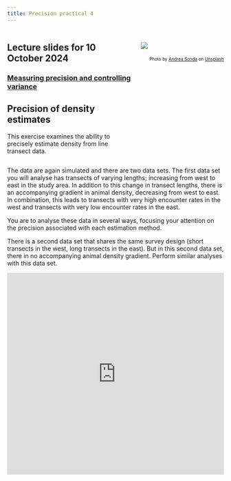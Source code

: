 ```yaml
---
title: Precision practical 4
---
```


:::: {.columns}

::: {.column width='60%'}
::: {.callout-tip}
## Lecture slides for 10 October 2024

### [Measuring precision and controlling variance](../lectures/BlockD-22.pdf)
:::

## Precision of density estimates

This exercise examines the ability to precisely estimate density from line transect data.


:::

::: {.column width='40%'}
![](precision-unsplash.jpg)
---
<p style="font-size: x-small; text-align:right">Photo by <a href="https://unsplash.com/@andreasonda?utm_source=unsplash&utm_medium=referral&utm_content=creditCopyText">Andrea Sonda</a> on <a href="https://unsplash.com/s/photos/precision?utm_source=unsplash&utm_medium=referral&utm_content=creditCopyText">Unsplash</a></p>
:::

::::


The data are again simulated and there are two data sets.  The first data set you will analyse has transects of varying lengths; increasing from west to east in the study area.  In addition to this change in transect lengths, there is an accompanying gradient in animal density, decreasing from west to east.  In combination, this leads to transects with very high encounter rates in the west and transects with very low encounter rates in the east.

You are to analyse these data in several ways, focusing your attention on the precision associated with each estimation method.

There is a second data set that shares the same survey design (short transects in the west, long transects in the east).  But in this second data set, there in no accompanying animal density gradient.  Perform similar analyses with this data set.

<div style="position: relative; padding-bottom: 92.94320137693632%; height: 0;"><iframe src="https://www.loom.com/embed/03e384e6f4314d8ca368021f7d09d6ac?sid=28c085e6-2f80-41e2-a387-d14c90b824ee" frameborder="0" webkitallowfullscreen mozallowfullscreen allowfullscreen style="position: absolute; top: 0; left: 0; width: 100%; height: 100%;"></iframe></div>
